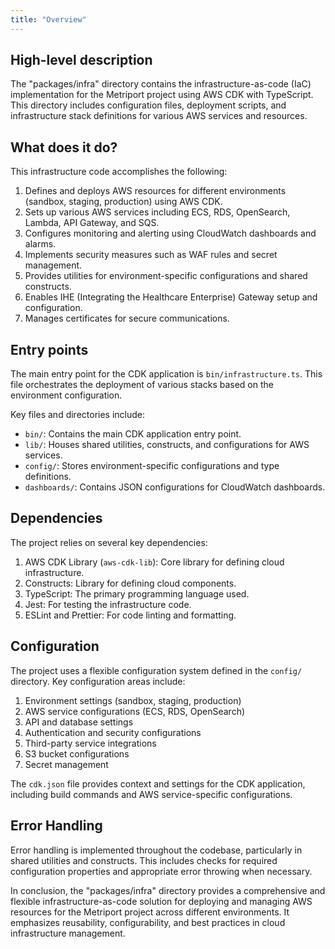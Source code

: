 ```yaml
---
title: "Overview"
---
```


## High-level description
The "packages/infra" directory contains the infrastructure-as-code (IaC) implementation for the Metriport project using AWS CDK with TypeScript. This directory includes configuration files, deployment scripts, and infrastructure stack definitions for various AWS services and resources.

## What does it do?
This infrastructure code accomplishes the following:

1. Defines and deploys AWS resources for different environments (sandbox, staging, production) using AWS CDK.
2. Sets up various AWS services including ECS, RDS, OpenSearch, Lambda, API Gateway, and SQS.
3. Configures monitoring and alerting using CloudWatch dashboards and alarms.
4. Implements security measures such as WAF rules and secret management.
5. Provides utilities for environment-specific configurations and shared constructs.
6. Enables IHE (Integrating the Healthcare Enterprise) Gateway setup and configuration.
7. Manages certificates for secure communications.

## Entry points
The main entry point for the CDK application is `bin/infrastructure.ts`. This file orchestrates the deployment of various stacks based on the environment configuration.

Key files and directories include:
- `bin/`: Contains the main CDK application entry point.
- `lib/`: Houses shared utilities, constructs, and configurations for AWS services.
- `config/`: Stores environment-specific configurations and type definitions.
- `dashboards/`: Contains JSON configurations for CloudWatch dashboards.

## Dependencies
The project relies on several key dependencies:

1. AWS CDK Library (`aws-cdk-lib`): Core library for defining cloud infrastructure.
2. Constructs: Library for defining cloud components.
3. TypeScript: The primary programming language used.
4. Jest: For testing the infrastructure code.
5. ESLint and Prettier: For code linting and formatting.

## Configuration
The project uses a flexible configuration system defined in the `config/` directory. Key configuration areas include:

1. Environment settings (sandbox, staging, production)
2. AWS service configurations (ECS, RDS, OpenSearch)
3. API and database settings
4. Authentication and security configurations
5. Third-party service integrations
6. S3 bucket configurations
7. Secret management

The `cdk.json` file provides context and settings for the CDK application, including build commands and AWS service-specific configurations.

## Error Handling
Error handling is implemented throughout the codebase, particularly in shared utilities and constructs. This includes checks for required configuration properties and appropriate error throwing when necessary.

In conclusion, the "packages/infra" directory provides a comprehensive and flexible infrastructure-as-code solution for deploying and managing AWS resources for the Metriport project across different environments. It emphasizes reusability, configurability, and best practices in cloud infrastructure management.
